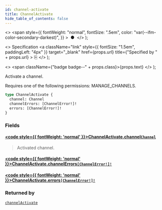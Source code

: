 ```yaml
---
id: channel-activate
title: ChannelActivate
hide_table_of_contents: false
---
```


  <>
    <span
      style={{
        fontWeight: "normal",
        fontSize: ".5em",
        color: "var(--ifm-color-secondary-darkest)",
      }}
    >
      &nbsp;●&nbsp;
    </span>
  </>
);

  <>
    Specification
    <a
      className="link"
      style={{ fontSize: "1.5em", paddingLeft: "4px" }}
      target="\_blank"
      href={props.url}
      title={"Specified by " + props.url}
    >
      ⎘
    </a>
  </>
);

  <>
    <span className={"badge badge--" + props.class}>{props.text}</span>
  </>
);

Activate a channel.

Requires one of the following permissions: MANAGE_CHANNELS.

```graphql
type ChannelActivate {
  channel: Channel
  channelErrors: [ChannelError!]!
  errors: [ChannelError!]!
}
```

### Fields

#### [<code style={{ fontWeight: 'normal' }}>ChannelActivate.<b>channel</b></code>](#)<Bullet />[`Channel`](../../../storefront/channels/objects/channel) <Badge class="secondary" text="object"/>

> Activated channel.

#### [<code style={{ fontWeight: 'normal' }}>ChannelActivate.<b>channelErrors</b></code>](#)<Bullet />[`[ChannelError!]!`](../../../storefront/channels/objects/channel-error) <Badge class="secondary" text="non-null"/> <Badge class="secondary" text="object"/>

>

#### [<code style={{ fontWeight: 'normal' }}>ChannelActivate.<b>errors</b></code>](#)<Bullet />[`[ChannelError!]!`](../../../storefront/channels/objects/channel-error) <Badge class="secondary" text="non-null"/> <Badge class="secondary" text="object"/>

>

### Returned by

[`channelActivate`](../../../storefront/channels/mutations/channel-activate) <Badge class="secondary" text="mutation"/>
